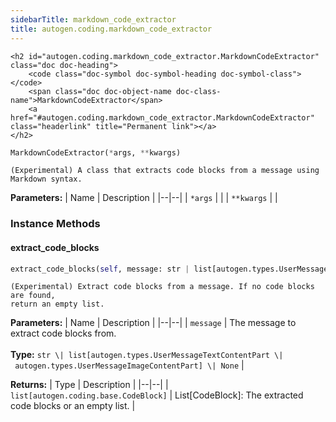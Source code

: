 ```yaml
---
sidebarTitle: markdown_code_extractor
title: autogen.coding.markdown_code_extractor
---
```


    <h2 id="autogen.coding.markdown_code_extractor.MarkdownCodeExtractor" class="doc doc-heading">
        <code class="doc-symbol doc-symbol-heading doc-symbol-class"></code>
        <span class="doc doc-object-name doc-class-name">MarkdownCodeExtractor</span>
        <a href="#autogen.coding.markdown_code_extractor.MarkdownCodeExtractor" class="headerlink" title="Permanent link"></a>
    </h2>

```python
MarkdownCodeExtractor(*args, **kwargs)
```

    (Experimental) A class that extracts code blocks from a message using Markdown syntax.

<b>Parameters:</b>
| Name | Description |
|--|--|
| `*args` |  |
| `**kwargs` |  |

### Instance Methods

<code class="doc-symbol doc-symbol-heading doc-symbol-method"></code>
#### extract_code_blocks
<a href="#autogen.coding.markdown_code_extractor.MarkdownCodeExtractor.extract_code_blocks" class="headerlink" title="Permanent link"></a>

```python
extract_code_blocks(self, message: str | list[autogen.types.UserMessageTextContentPart | autogen.types.UserMessageImageContentPart] | None) -> list[autogen.coding.base.CodeBlock]
```

    (Experimental) Extract code blocks from a message. If no code blocks are found,
    return an empty list.

<b>Parameters:</b>
| Name | Description |
|--|--|
| `message` | The message to extract code blocks from.<br/><br/>**Type:** `str \| list[autogen.types.UserMessageTextContentPart \| autogen.types.UserMessageImageContentPart] \| None` |

<b>Returns:</b>
| Type | Description |
|--|--|
| `list[autogen.coding.base.CodeBlock]` | List[CodeBlock]: The extracted code blocks or an empty list. |

<br />